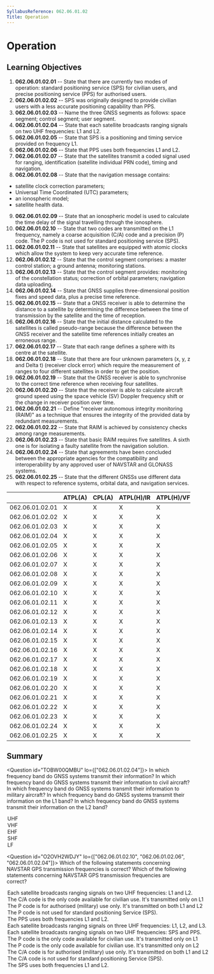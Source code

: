```yaml
---
SyllabusReference: 062.06.01.02
Title: Operation
---
```


# Operation

## Learning Objectives

1.  **062.06.01.02.01** -- State that there are currently two modes of operation:
    standard positioning service (SPS) for civilian users, and precise
    positioning service (PPS) for authorised users.
2.  **062.06.01.02.02** -- SPS was originally designed to provide civilian users
    with a less accurate positioning capability than PPS.
3.  **062.06.01.02.03** -- Name the three GNSS segments as follows: space
    segment; control segment; user segment.
4.  **062.06.01.02.04** -- State that each satellite broadcasts ranging signals
    on two UHF frequencies: L1 and L2.
5.  **062.06.01.02.05** -- State that SPS is a positioning and timing service
    provided on frequency L1.
6.  **062.06.01.02.06** -- State that PPS uses both frequencies L1 and L2.
7.  **062.06.01.02.07** -- State that the satellites transmit a coded signal used
    for ranging, identification (satellite individual PRN code), timing and
    navigation.
8.  **062.06.01.02.08** -- State that the navigation message contains:

- satellite clock correction parameters;
- Universal Time Coordinated (UTC) parameters;
- an ionospheric model;
- satellite health data.

9.  **062.06.01.02.09** -- State that an ionospheric model is used to calculate
    the time delay of the signal travelling through the ionosphere.
10. **062.06.01.02.10** -- State that two codes are transmitted on the L1
    frequency, namely a coarse acquisition (C/A) code and a precision (P) code.
    The P code is not used for standard positioning service (SPS).
11. **062.06.01.02.11** -- State that satellites are equipped with atomic clocks
    which allow the system to keep very accurate time reference.
12. **062.06.01.02.12** -- State that the control segment comprises: a master
    control station; a ground antenna; monitoring stations.
13. **062.06.01.02.13** -- State that the control segment provides: monitoring
    of the constellation status; correction of orbital parameters; navigation
    data uploading.
14. **062.06.01.02.14** -- State that GNSS supplies three-dimensional position
    fixes and speed data, plus a precise time reference.
15. **062.06.01.02.15** -- State that a GNSS receiver is able to determine the
    distance to a satellite by determining the difference between the time of
    transmission by the satellite and the time of reception.
16. **062.06.01.02.16** -- State that the initial distance calculated to the
    satellites is called pseudo-range because the difference between the GNSS
    receiver and the satellite time references initially creates an erroneous
    range.
17. **062.06.01.02.17** -- State that each range defines a sphere with its
    centre at the satellite.
18. **062.06.01.02.18** -- State that there are four unknown parameters (x, y, z
    and Delta t) (receiver clock error) which require the measurement of ranges
    to four different satellites in order to get the position.
19. **062.06.01.02.19** -- State that the GNSS receiver is able to synchronise
    to the correct time reference when receiving four satellites.
20. **062.06.01.02.20** -- State that the receiver is able to calculate aircraft
    ground speed using the space vehicle (SV) Doppler frequency shift or the
    change in receiver position over time.
21. **062.06.01.02.21** -- Define "receiver autonomous integrity monitoring
    (RAIM)" as a technique that ensures the integrity of the provided data by
    redundant measurements.
22. **062.06.01.02.22** -- State that RAIM is achieved by consistency checks
    among range measurements.
23. **062.06.01.02.23** -- State that basic RAIM requires five satellites. A
    sixth one is for isolating a faulty satellite from the navigation solution.
24. **062.06.01.02.24** -- State that agreements have been concluded between the
    appropriate agencies for the compatibility and interoperability by any
    approved user of NAVSTAR and GLONASS systems.
25. **062.06.01.02.25** -- State that the different GNSSs use different data
    with respect to reference systems, orbital data, and navigation services.

|                 | ATPL(A) | CPL(A) | ATPL(H)/IR | ATPL(H)/VFR | CPL(H) | IR  | CBIR(A) |
| --------------- | ------- | ------ | ---------- | ----------- | ------ | --- | ------- |
| 062.06.01.02.01 | X       | X      | X          | X           | X      | X   | X       |
| 062.06.01.02.02 | X       | X      | X          | X           | X      | X   | X       |
| 062.06.01.02.03 | X       | X      | X          | X           | X      | X   | X       |
| 062.06.01.02.04 | X       | X      | X          | X           | X      | X   |         |
| 062.06.01.02.05 | X       | X      | X          | X           | X      | X   |         |
| 062.06.01.02.06 | X       | X      | X          | X           | X      | X   |         |
| 062.06.01.02.07 | X       | X      | X          | X           | X      | X   |         |
| 062.06.01.02.08 | X       | X      | X          | X           | X      | X   |         |
| 062.06.01.02.09 | X       | X      | X          | X           | X      | X   | X       |
| 062.06.01.02.10 | X       | X      | X          | X           | X      | X   |         |
| 062.06.01.02.11 | X       | X      | X          | X           | X      | X   | X       |
| 062.06.01.02.12 | X       | X      | X          | X           | X      | X   | X       |
| 062.06.01.02.13 | X       | X      | X          | X           | X      | X   | X       |
| 062.06.01.02.14 | X       | X      | X          | X           | X      | X   | X       |
| 062.06.01.02.15 | X       | X      | X          | X           | X      | X   | X       |
| 062.06.01.02.16 | X       | X      | X          | X           | X      | X   |         |
| 062.06.01.02.17 | X       | X      | X          | X           | X      | X   | X       |
| 062.06.01.02.18 | X       | X      | X          | X           | X      | X   | X       |
| 062.06.01.02.19 | X       | X      | X          | X           | X      | X   | X       |
| 062.06.01.02.20 | X       | X      | X          | X           | X      | X   |         |
| 062.06.01.02.21 | X       | X      | X          | X           | X      | X   | X       |
| 062.06.01.02.22 | X       | X      | X          | X           | X      | X   | X       |
| 062.06.01.02.23 | X       | X      | X          | X           | X      | X   | X       |
| 062.06.01.02.24 | X       | X      | X          | X           | X      | X   |         |
| 062.06.01.02.25 | X       | X      | X          | X           | X      | X   |         |

## Summary

<Question id="TOBW00QMBU" lo={["062.06.01.02.04"]}>
  <Text variant="oneCorrect">
    In which frequency band do GNSS systems transmit their information?
  </Text>
<Text variant="oneCorrect">
  In which frequency band do GNSS systems transmit their information to civil
  aircraft?
</Text>
<Text variant="oneCorrect">
  In which frequency band do GNSS systems transmit their information to military
  aircraft?
</Text>
<Text variant="oneCorrect">
  In which frequency band do GNSS systems transmit their information on the L1
  band?
</Text>
<Text variant="oneCorrect">
  In which frequency band do GNSS systems transmit their information on the L2
  band?
</Text>

  <Option>UHF</Option>
  <Option>VHF</Option>
  <Option>EHF</Option>
  <Option>SHF</Option>
  <Option>LF</Option>
</Question>

<Question id="O2OVH2WDJY" lo={["062.06.01.02.10", "062.06.01.02.06", "062.06.01.02.04"]}>
  <Text variant="oneCorrect">
    Which of the following statements concerning NAVSTAR GPS transmission
    frequencies is correct?
  </Text>
<Text variant="multipleCorrect" select={5}>
  Which of the following statements concerning NAVSTAR GPS transmission
  frequencies are correct?
</Text>
<Option correct>
  Each satellite broadcasts ranging signals on two UHF frequencies: L1 and L2.
</Option>
<Option correct>
  The C/A code is the only code available for civilian use. It's transmitted
  only on L1
</Option>
<Option correct>
  The P code is for authorised (military) use only. It's transmitted on both L1
  and L2
</Option>
<Option correct>
  The P code is not used for standard positioning Service (SPS).
</Option>
<Option correct>The PPS uses both frequencies L1 and L2.</Option>
<Option why="There are only two frequencies L1 and L2">
  Each satellite broadcasts ranging signals on three UHF frequencies: L1, L2,
  and L3.
</Option>
<Option why="The two frequencies are L1 and L2">
  Each satellite broadcasts ranging signals on two UHF frequencies: SPS and PPS.
</Option>
<Option why="P code stands for Precision code. Only the C/A (Coarse acquisition) code is available for civilian use.">
  The P code is the only code available for civilian use. It's transmitted only
  on L1
</Option>
<Option why="P code stands for Precision code. Only the C/A (Coarse acquisition) code is available for civilian use.">
  The P code is the only code available for civilian use. It's transmitted only
  on L2
</Option>
<Option why="The C/A (Coarse acquisition) code is available for civilian use.">
  The C/A code is for authorised (military) use only. It's transmitted on both
  L1 and L2
</Option>
<Option why="The C/A (Coarse acquisition) is the only code used in SPS.">
  The C/A code is not used for standard positioning Service (SPS).
</Option>

  <Option why="The standard precision service only uses de C/A code which is only available on the L1 frequency.">
    The SPS uses both frequencies L1 and L2.
  </Option>
</Question>
